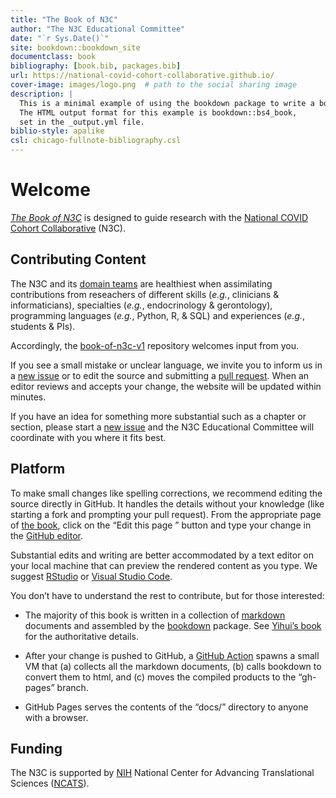 ```yaml
---
title: "The Book of N3C"
author: "The N3C Educational Committee"
date: "`r Sys.Date()`"
site: bookdown::bookdown_site
documentclass: book
bibliography: [book.bib, packages.bib]
url: https://national-covid-cohort-collaborative.github.io/
cover-image: images/logo.png  # path to the social sharing image
description: |
  This is a minimal example of using the bookdown package to write a book.
  The HTML output format for this example is bookdown::bs4_book,
  set in the _output.yml file.
biblio-style: apalike
csl: chicago-fullnote-bibliography.csl
---
```


Welcome {-}
==================

*[The Book of N3C](https://national-covid-cohort-collaborative.github.io/book-of-n3c-v1/)* is designed to guide research with the [National COVID Cohort Collaborative](https://ncats.nih.gov/n3c) (N3C).

Contributing Content
------------------

The N3C and its [domain teams](https://covid.cd2h.org/domain-teams) are healthiest when assimilating contributions from reseachers of different skills (*e.g.*, clinicians & informaticians), specialties (*e.g.*, endocrinology & gerontology), programming languages (*e.g.*, Python, R, & SQL) and experiences (*e.g.*, students & PIs).

Accordingly, the [book-of-n3c-v1](https://github.com/National-COVID-Cohort-Collaborative/book-of-n3c-v1) repository welcomes input from you.

If you see a small mistake or unclear language, we invite you to inform us in a [new issue](https://github.com/National-COVID-Cohort-Collaborative/book-of-n3c-v1/issues) or to edit the source and submitting a [pull request](https://docs.github.com/en/github/collaborating-with-pull-requests/proposing-changes-to-your-work-with-pull-requests/about-pull-requests).  When an editor reviews and accepts your change, the website will be updated within minutes.

If you have an idea for something more substantial such as a chapter or section, please start a [new issue](https://github.com/National-COVID-Cohort-Collaborative/book-of-n3c-v1/issues) and the N3C Educational Committee will coordinate with you where it fits best.

Platform
------------------

To make small changes like spelling corrections, we recommend editing the source directly in GitHub.  It handles the details without your knowledge (like starting a fork and prompting your pull request).  From the appropriate page of [the book](https://national-covid-cohort-collaborative.github.io/book-of-n3c-v1/), click on the "Edit this page <span class="fab fa-github" aria-hidden="true"></span>" button and type your change in the [GitHub editor](https://docs.github.com/en/repositories/working-with-files/managing-files/editing-files).

Substantial edits and writing are better accommodated by a text editor on your local machine that can preview the rendered content as you type.  We suggest [RStudio](https://www.rstudio.com/products/rstudio/) or [Visual Studio Code](https://code.visualstudio.com/).

You don't have to understand the rest to contribute, but for those interested:

* The majority of this book is written in a collection of [markdown](https://guides.github.com/features/mastering-markdown/) documents and assembled by the [bookdown](https://bookdown.org/) package.  See [Yihui's book](https://bookdown.org/yihui/bookdown/) for the authoritative details.

* After your change is pushed to GitHub, a [GitHub Action](https://docs.github.com/en/actions/learn-github-actions/understanding-github-actions) spawns a small VM that (a) collects all the markdown documents, (b) calls bookdown to convert them to html, and (c) moves the compiled products to the "gh-pages" branch.

* GitHub Pages serves the contents of the "docs/" directory to anyone with a browser.

Funding
------------------

The N3C is supported by [NIH](https://www.nih.gov/) National Center for Advancing Translational Sciences ([NCATS](https://ncats.nih.gov/)).
